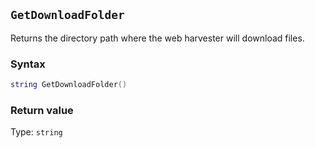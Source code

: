 ::: {.minipage data-latex="{\textwidth}"}
## `GetDownloadFolder`

Returns the directory path where\index{web harvester!settings} the web harvester will download files.

### Syntax {-}

``` .lua
string GetDownloadFolder()
```


### Return value {-}

Type: `string`


:::